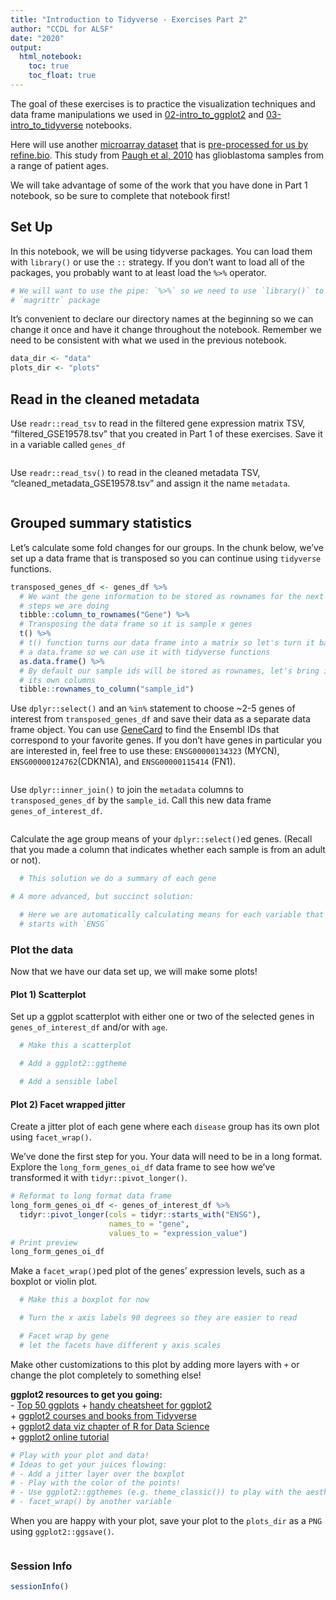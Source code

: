 ```yaml
---
title: "Introduction to Tidyverse - Exercises Part 2"
author: "CCDL for ALSF"
date: "2020"
output:
  html_notebook:
    toc: true
    toc_float: true
---
```


The goal of these exercises is to practice the visualization techniques and 
data frame manipulations we used in [02-intro_to_ggplot2](02-intro_to_ggplot2-live.Rmd) and [03-intro_to_tidyverse](03-intro_to_tidyverse-live.Rmd) notebooks. 

Here will use another [microarray dataset](https://www.refine.bio/experiments/GSE19578/integrated-molecular-genetic-profiling-of-pediatric-high-grade-gliomas-reveals-key-differences-with-adult-disease) that is [pre-processed for us by refine.bio](http://docs.refine.bio/en/latest/main_text.html#processing-information).
This study from [Paugh et al, 2010](https://www.ncbi.nlm.nih.gov/pmc/articles/PMC2903336/) has glioblastoma samples from a range of patient ages. 


We will take advantage of some of the work that you have done in Part 1 notebook, so be sure to complete that notebook first!

## Set Up 

In this notebook, we will be using tidyverse packages. 
You can load them with `library()` or use the `::` strategy. 
If you don't want to load all of the packages, you probably want to at least load the `%>%` operator.

```r
# We will want to use the pipe: `%>%` so we need to use `library()` to load in the
# `magrittr` package

```

It's convenient to declare our directory names at the beginning so we can change it once and have it change throughout the notebook. 
Remember we need to be consistent with what we used in the previous notebook. 

```r
data_dir <- "data"
plots_dir <- "plots"
```

## Read in the cleaned metadata

Use `readr::read_tsv` to read in the filtered gene expression matrix TSV, 
"filtered_GSE19578.tsv" that you created in Part 1 of these exercises.
Save it in a variable called `genes_df`

```r

```

Use `readr::read_tsv()` to read in the cleaned metadata TSV, "cleaned_metadata_GSE19578.tsv" and assign it the name `metadata`. 

```r

```

## Grouped summary statistics

Let's calculate some fold changes for our groups. 
In the chunk below, we've set up a data frame that is transposed so you can continue using `tidyverse` functions. 

```r
transposed_genes_df <- genes_df %>% 
  # We want the gene information to be stored as rownames for the next set of 
  # steps we are doing
  tibble::column_to_rownames("Gene") %>% 
  # Transposing the data frame so it is sample x genes
  t() %>% 
  # t() function turns our data frame into a matrix so let's turn it back to 
  # a data.frame so we can use it with tidyverse functions
  as.data.frame() %>% 
  # By default our sample ids will be stored as rownames, let's bring it out as 
  # its own columns 
  tibble::rownames_to_column("sample_id")
```

Use `dplyr::select()` and an `%in%` statement to choose ~2-5 genes of interest from `transposed_genes_df` and save their data as a separate data frame object.
You can use [GeneCard](https://www.genecards.org/) to find the Ensembl IDs that correspond to your favorite genes. 
If you don't have genes in particular you are interested in, feel free to use these: 
`ENSG00000134323` (MYCN), `ENSG00000124762`(CDKN1A), and 
`ENSG00000115414` (FN1).

```r

```

Use `dplyr::inner_join()` to join the `metadata` columns to `transposed_genes_df` by the `sample_id`. 
Call this new data frame `genes_of_interest_df`. 

```r

```

Calculate the age group means of your `dplyr::select()`ed genes. 
(Recall that you made a column that indicates whether each sample is from an adult or not).

```r

  # This solution we do a summary of each gene

# A more advanced, but succinct solution: 

  # Here we are automatically calculating means for each variable that 
  # starts with `ENSG`

```

### Plot the data

Now that we have our data set up, we will make some plots!

#### Plot 1) Scatterplot

Set up a ggplot scatterplot with either one or two of the selected genes in
`genes_of_interest_df` and/or with `age`. 

```r

  # Make this a scatterplot

  # Add a ggplot2::ggtheme

  # Add a sensible label

```

#### Plot 2) Facet wrapped jitter

Create a jitter plot of each gene where each `disease` group has its own plot 
using `facet_wrap()`. 

We've done the first step for you. 
Your data will need to be in a long format. 
Explore the `long_form_genes_oi_df` data frame to see how we've transformed it with `tidyr::pivot_longer()`. 

```r
# Reformat to long format data frame 
long_form_genes_oi_df <- genes_of_interest_df %>% 
  tidyr::pivot_longer(cols = tidyr::starts_with("ENSG"),
                      names_to = "gene",
                      values_to = "expression_value")
# Print preview
long_form_genes_oi_df 
```

Make a `facet_wrap()`ped plot of the genes' expression levels, such as a boxplot or violin plot. 

```r

  # Make this a boxplot for now

  # Turn the x axis labels 90 degrees so they are easier to read

  # Facet wrap by gene 
  # let the facets have different y axis scales

```

Make other customizations to this plot by adding more layers with `+` or change 
the plot completely to something else!

**ggplot2 resources to get you going:**  
- [Top 50 ggplots](http://r-statistics.co/Top50-Ggplot2-Visualizations-MasterList-R-Code.html)
+ [handy cheatsheet for ggplot2](https://rstudio.com/wp-content/uploads/2015/03/ggplot2-cheatsheet.pdf)  
+ [ggplot2 courses and books from Tidyverse](https://ggplot2.tidyverse.org/)  
+ [ggplot2 data viz chapter of R for Data Science](https://r4ds.had.co.nz/data-visualisation.html)  
+ [ggplot2 online tutorial](http://r-statistics.co/Complete-Ggplot2-Tutorial-Part1-With-R-Code.html)  

```r
# Play with your plot and data!
# Ideas to get your juices flowing: 
# - Add a jitter layer over the boxplot
# - Play with the color of the points!
# - Use ggplot2::ggthemes (e.g. theme_classic()) to play with the aesthetics
# - facet_wrap() by another variable
```

When you are happy with your plot, save your plot to the `plots_dir` as a `PNG` 
using `ggplot2::ggsave()`.

```r

```

### Session Info

```r
sessionInfo()
```

